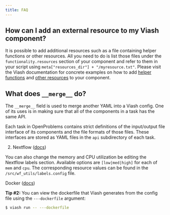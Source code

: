 ```yaml
---
title: FAQ
---
```


## How can I add an external resource to my Viash component?

It is possible to add additional resources such as a file containing helper functions or other resources. All you need to do is list those files under the `functionality.resources` section of your component and refer to them in your script using `meta["resources_dir"] + "/myresource.txt"`. Please visit the Viash documentation for concrete examples on how to add [helper functions](https://viash.io/guide/component/use-helper-functions.html) and [other resources](https://viash.io/guide/component/add-resources.html) to your component.

## What does `__merge__` do?

The `__merge__` field is used to merge another YAML into a Viash config. One of its uses is in making sure that all of the components in a task has the same API.

Each task in OpenProblems contains strict definitions of the input/output file interface of its components and the file formats of those files. These interfaces are stored as YAML files in the `api` subdirectory of each task.

:::{.content-hidden}
<!-- todo: add info on nextflow tags -->
2. Nextflow ([docs](https://viash.io/guide))

You can also change the memory and CPU utilization be editing the Nextflow labels section. Available options are `[low|med|high]` for each of `mem` and `cpu`. The corresponding resource values can be found in the `/src/wf_utils/labels.config` file.
:::


:::{.content-hidden}
<!-- todo: add info on viewing the dockerfile -->
Docker ([docs](https://viash.io/guide))

**Tip #2:** You can view the dockerfile that Viash generates from the config file using the `---dockerfile` argument:
```sh
$ viash run -- ---dockerfile
```
:::
